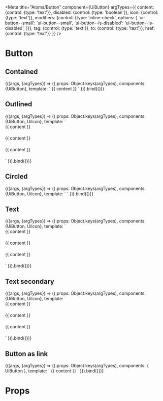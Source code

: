 
<Meta
  title="Atoms/Button"
  component={UiButton}
  argTypes={{
    content: {control: {type: 'text'}},
    disabled: {control: {type: 'boolean'}},
    icon: {control: {type: 'text'}},
    modifiers: {control: {type: 'inline-check', options: {
      'ui-button--small': 'ui-button--small',
      'ui-button--is-disabled': 'ui-button--is-disabled',
    }}},
    tag: {control: {type: 'text'}},
    to: {control: {type: 'text'}},
    href: {control: {type: 'text'}}
  }}
/>

# Button
## Contained
<Canvas>
  <Story
    name="Contained"
    args={{
      content: 'Next',
      disabled: false,
    }}
  >
    {((args, {argTypes}) => ({
      props: Object.keys(argTypes),
      components: {UiButton},
      template: `
        <UiButton
          :class="modifiers"
          :disabled="disabled"
        >
          {{ content }}
        </UiButton>
      `
    })).bind({})}
  </Story>
</Canvas>

## Outlined
<Canvas>
  <Story
    name="Outlined"
    args={{
      content: 'Next',
      disabled: false,
      icon: 'reversePlus'
    }}
  >
    {((args, {argTypes}) => ({
      props: Object.keys(argTypes),
      components: {UiButton, UiIcon},
      template: `
        <div style="margin-bottom: 20px;">
          <UiButton
            class="ui-button--outlined"
            :class="modifiers"
            :disabled="disabled"
          >
            {{ content }}
          </UiButton>
        </div>
        <div style="margin-bottom: 20px;">
          <UiButton
            class="ui-button--outlined ui-button--has-icon"
            :class="modifiers"
            :disabled="disabled"
          >
            <UiIcon
              :icon="icon"
              class="ui-button__icon"
            />
            <span>{{ content }}</span>
          </UiButton>
        </div>
        <div style="margin-bottom: 20px;">
          <UiButton
            class="ui-button--outlined ui-button--has-icon"
            :class="modifiers"
            :disabled="disabled"
          >
            <span>{{ content }}</span>
            <UiIcon
              :icon="icon"
              class="ui-button__icon ui-button__icon--right"
            />
          </UiButton>
        </div>
      `
    })).bind({})}
  </Story>
</Canvas>

## Circled
<Canvas>
  <Story
    name="Circled"
    args={{
      disabled: false,
      icon: 'plus'
    }}
  >
    {((args, {argTypes}) => ({
      props: Object.keys(argTypes),
      components: {UiButton, UiIcon},
      template: `
        <UiButton
          class="ui-button--outlined ui-button--circled ui-button--has-icon"
          :class="modifiers"
          :disabled="disabled"
        >
          <UiIcon
            :icon="icon"
          />
        </UiButton>
      `
    })).bind({})}
  </Story>
</Canvas>

## Text
<Canvas>
  <Story
    name="Text"
    args={{
      content: 'Next',
      disabled: false,
      icon: 'reversePlus'
    }}
  >
    {((args, {argTypes}) => ({
      props: Object.keys(argTypes),
      components: {UiButton, UiIcon},
      template: `
        <div style="margin-bottom: 20px;">
          <UiButton
            class="ui-button--text"
            :class="modifiers"
            :disabled="disabled"
          >
            {{ content }}
          </UiButton>
        </div>
        <div style="margin-bottom: 20px;">
          <UiButton
            class="ui-button--text ui-button--has-icon"
            :class="modifiers"
            :disabled="disabled"
          >
            {{ content }}
            <UiIcon
              :icon="icon"
              class="ui-button__icon ui-button__icon--right"
            />
          </UiButton>
        </div>
        <div style="margin-bottom: 20px;">
          <UiButton
            class="ui-button--text ui-button--has-icon"
            :class="modifiers"
            :disabled="disabled"
          >
            <UiIcon
              :icon="icon"
              class="ui-button__icon"
            />
            {{ content }}
          </UiButton>
        </div>
      `
    })).bind({})}
  </Story>
</Canvas>

## Text secondary
<Canvas>
  <Story
    name="Text secondary"
    args={{
      content: 'Next',
      disabled: false,
      icon:'reversePlus',
    }}
  >
    {((args, {argTypes}) => ({
      props: Object.keys(argTypes),
      components: {UiButton, UiIcon},
      template: `
        <div style="margin-bottom: 20px;">
          <UiButton
            class="ui-button--text ui-button--secondary"
            :class="modifiers"
            :disabled="disabled"
          >
            {{ content }}
          </UiButton>
        </div>
        <div style="margin-bottom: 20px;">
          <UiButton
            class="ui-button--text ui-button--secondary ui-button--has-icon"
            :class="modifiers"
            :disabled="disabled"
          >
            {{ content }}
            <UiIcon
              :icon="icon"
              class="ui-button__icon ui-button__icon--right"
            />
          </UiButton>
        </div>
        <div style="margin-bottom: 20px;">
          <UiButton
            class="ui-button--text ui-button--secondary ui-button--has-icon"
            :class="modifiers"
            :disabled="disabled"
          >
            <UiIcon
              :icon="icon"
              class="ui-button__icon"
            />
            {{ content }}
          </UiButton>
        </div>
      `
    })).bind({})}
  </Story>
</Canvas>

## Button as link

<Canvas>
  <Story
    name="Button as link"
    args={{
      content: 'Next',
      tag: 'button',
      to: '',
      href: 'https://infermedica.com/'
    }}
  >
    {((args, {argTypes}) => ({
      props: Object.keys(argTypes),
      components: { UiButton },
      template: `<UiButton
      class="ui-button--text"
      :tag="tag"
      :to="to"
      :href="href"
      >
         {{ content }}
       </UiButton>`
    })).bind({})}
  </Story>
</Canvas>

# Props

<Props of={UiButton} />
